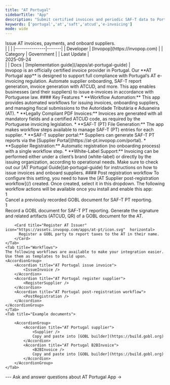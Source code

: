 ```yaml
---
title: "AT Portugal"
sidebarTitle: "App"
description: "Submit certified invoices and periodic SAF-T data to Portugal’s Autoridade Tributária."
keywords: ['portugal','at','saft','atcud','e-invoicing']
mode: wide
---
```

<Tabs>
	<Tab title="Description">
		<div class="flex gap-8">
			<Card title="AT Portugal" icon="https://assets.invopop.com/apps/at-pt/icon.svg"
			  href="/apps/at-portugal-guide" cta="View implementation guide">
					Issue AT invoices, payments, and onboard suppliers.
			</Card>
			<div class="flex-shrink">
				|               |       |
				|---------------|-------|
				| Developer | [Invopop](https://invopop.com) |
				| Category | Government |
				| Last&nbsp;Update | <div class="whitespace-nowrap">2025-09-24</div> |
				| Docs | [Implementation&nbsp;guide](/apps/at-portugal-guide) |
		</div>
	</div>
		Invopop is an officially certified invoice provider in Portugal. Our **AT Portugal app** is designed to support full compliance with Portugal’s AT e-invoicing regulation. Automate supplier onboarding, SAF-T report generation, invoice generation with ATCUD, and more. This app enables businesses (and their suppliers) to issue e-invoices in accordance with Portuguese law.
	#### Key Features
	* **Workflow Automation:** This app provides automated workflows for issuing invoices, onboarding suppliers, and managing fiscal submissions to the Autoridade Tributária e Aduaneira (AT).
	* **Legally Compliant PDF Invoices:** Invoices are generated with all mandatory fields and a certified ATCUD code, as required by the Portuguese invoicing legislation.
	* **SAF-T (PT) File Generation:** The app makes workflow steps available to manage SAF-T (PT) entries for each supplier.
	* **SAF-T supplier portal:** Suppliers can generate SAF-T PT reports via the [Supplier Portal](https://at-pt.invopop.com/portal).
	* **Supplier Registration:** Automatic registration (no onboarding process) with a single workflow step.
	* **White-Label Support:** Invoicing can be performed either under a client’s brand (white-label) or directly by the issuing organization, according to operational needs.
	Make sure to check out our [AT Portugal Guide](at-portugal-guide) for instructions on how to issue invoices and onboard suppliers.
	</Tab>
	<Tab title="Configuration">
		#### Post registration workflow
		To configure this setting, you need to have the [AT Supplier post-registration workflow](/) created. Once created, select it in this dropdown.
	</Tab>
	<Tab title="Actions">
		The following workflow actions will be available once you install and enable this app:
		<Card title="Cancel SAF-T record (Portugal)" icon="https://assets.invopop.com/apps/at-pt/icon.svg" horizontal>
		 <div class="pop-count"><Icon icon="/pops.svg" /> 1</div>
		 Cancel a previously recorded GOBL document for SAF-T PT reporting.
		</Card>
		<Card title="Record for SAF-T reporting (Portugal)" icon="https://assets.invopop.com/apps/at-pt/icon.svg"  horizontal>
		 <div class="pop-count"><Icon icon="/pops.svg" /> 1</div>
		 Record a GOBL document for SAF-T PT reporting.
		</Card>
		<Card title="Seal for the AT (Portugal)" icon="https://assets.invopop.com/apps/at-pt/icon.svg"  horizontal>
		  Generate the signature and related artifacts (ATCUD, QR) of a GOBL document for the AT.
		</Card>
		
		<Card title="Register AT Issuer" icon="https://assets.invopop.com/apps/at-pt/icon.svg"  horizontal>
		  Register a GOBL party to report taxes to the AT in their name.
		</Card>
	</Tab>
	<Tab title="Workflows">
	The following workflows are available to make your integration easier. Use them as templates to build upon.
	<AccordionGroup>
		<Accordion title="AT Portugal issue invoice">
			<IssueInvoice />
		</Accordion>
		<Accordion title="AT Portugal register supplier">
			<RegisterSupplier />
		</Accordion>
		<Accordion title="AT Portugal post-registration workflow">
			<PostRegistration />
		</Accordion>
	</AccordionGroup>
	</Tab>
	<Tab title="Example documents">
		
		<AccordionGroup>
			<Accordion title="AT Portugal supplier">
				<Supplier />
				Copy and paste into [GOBL builder](https://build.gobl.org)
			</Accordion>
			<Accordion title="AT Portugal B2BInvoice">
				<B2BInvoice />
				Copy and paste into [GOBL builder](https://build.gobl.org)
			</Accordion>
		</AccordionGroup>
	</Tab>
</Tabs>
---	
<Card title="Participate in our community"
  icon="square-question"
  href="https://community.invopop.com"
  arrow="true"
  horizontal
>
  Ask and answer questions about AT Portugal App →
</Card>